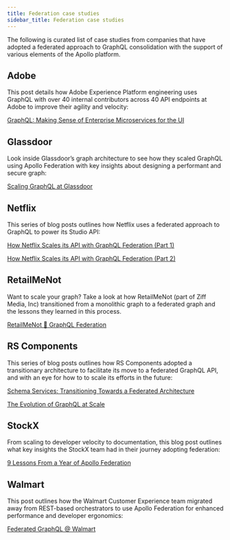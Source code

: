 ```yaml
---
title: Federation case studies
sidebar_title: Federation case studies
---
```


The following is curated list of case studies from companies that have adopted a federated approach to GraphQL consolidation with the support of various elements of the Apollo platform.

## Adobe

This post details how Adobe Experience Platform engineering uses GraphQL with over 40 internal contributors across 40 API endpoints at Adobe to improve their agility and velocity:

[GraphQL: Making Sense of Enterprise Microservices for the UI](https://medium.com/adobetech/graphql-making-sense-of-enterprise-microservices-for-the-ui-46fc8f5a5301)

## Glassdoor

Look inside Glassdoor’s graph architecture to see how they scaled GraphQL using Apollo Federation with key insights about designing a performant and secure graph:

[Scaling GraphQL at Glassdoor](https://www.apollographql.com/graphql-summit/scaling-graphql-at-glassdoor)

## Netflix

This series of blog posts outlines how Netflix uses a federated approach to GraphQL to power its Studio API:

[How Netflix Scales its API with GraphQL Federation (Part 1)](https://netflixtechblog.com/how-netflix-scales-its-api-with-graphql-federation-part-1-ae3557c187e2)

[How Netflix Scales its API with GraphQL Federation (Part 2)](https://netflixtechblog.com/how-netflix-scales-its-api-with-graphql-federation-part-2-bbe71aaec44a)

## RetailMeNot

Want to scale your graph? Take a look at how RetailMeNot (part of Ziff Media, Inc) transitioned from a monolithic graph to a federated graph and the lessons they learned in this process.

[RetailMeNot 💜 GraphQL Federation](https://engineering.ziffmedia.com/retailmenot-graphql-federation-3bb36dac5aaa)

## RS Components

This series of blog posts outlines how RS Components adopted a transitionary architecture to facilitate its move to a federated GraphQL API, and with an eye for how to to scale its efforts in the future:

[Schema Services: Transitioning Towards a Federated Architecture](https://www.apollographql.com/blog/schema-services-transitioning-towards-a-federated-graphql-architecture/)

[The Evolution of GraphQL at Scale](https://www.apollographql.com/blog/the-evolution-of-graphql-at-scale/)

## StockX

From scaling to developer velocity to documentation, this blog post outlines what key insights the StockX team had in their journey adopting federation:

[9 Lessons From a Year of Apollo Federation](https://www.apollographql.com/blog/9-lessons-from-a-year-of-apollo-federation/)

## Walmart

This post outlines how the Walmart Customer Experience team migrated away from REST-based orchestrators to use Apollo Federation for enhanced performance and developer ergonomics:

[Federated GraphQL @ Walmart](https://medium.com/walmartglobaltech/federated-graphql-walmart-bfc85c2553de)
